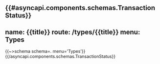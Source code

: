 {{#asyncapi.components.schemas.TransactionStatus}}
---
name: {{title}}
route: /types/{{title}}
menu: Types
---
{{~>schema schema=. menu='Types'}}
{{/asyncapi.components.schemas.TransactionStatus}}